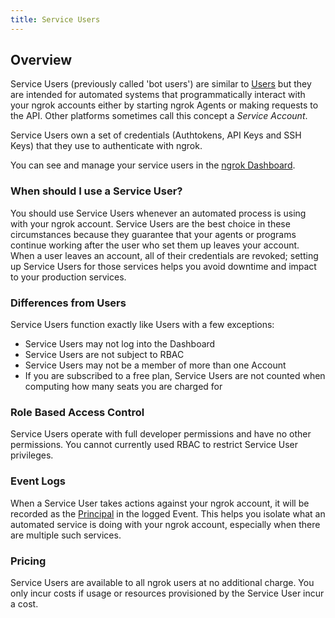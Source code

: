 ```yaml
---
title: Service Users
---
```

## Overview

Service Users (previously called 'bot users') are similar to [Users](/iam/users/) but they are intended for
automated systems that programmatically interact with your ngrok accounts
either by starting ngrok Agents or making requests to the API. Other platforms
sometimes call this concept a _Service Account_.

Service Users own a set of credentials (Authtokens, API Keys and SSH Keys) that
they use to authenticate with ngrok.

You can see and manage your service users in the [ngrok
Dashboard](https://dashboard.ngrok.com/users/bots).

### When should I use a Service User? 

You should use Service Users whenever an automated process is using with your ngrok
account. Service Users are the best choice in these circumstances because they
guarantee that your agents or programs continue working after the user who set
them up leaves your account. When a user leaves an account, all of their
credentials are revoked; setting up Service Users for those services helps you
avoid downtime and impact to your production services.

### Differences from Users

Service Users function exactly like Users with a few exceptions:

- Service Users may not log into the Dashboard
- Service Users are not subject to RBAC
- Service Users may not be a member of more than one Account
- If you are subscribed to a free plan, Service Users are not counted
  when computing how many seats you are charged for

### Role Based Access Control

Service Users operate with full developer permissions and have no other
permissions. You cannot currently used RBAC to restrict Service User privileges.

### Event Logs

When a Service User takes actions against your ngrok account, it will be recorded
as the [Principal](/obs/events/#principal-object) in the logged Event. This helps you
isolate what an automated service is doing with your ngrok account, especially
when there are multiple such services.

### Pricing

Service Users are available to all ngrok users at no additional charge. You only
incur costs if usage or resources provisioned by the Service User incur a cost.

